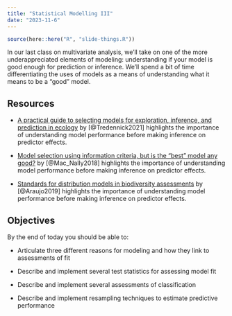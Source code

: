 ```yaml
---
title: "Statistical Modelling III"
date: "2023-11-6"
---
```


```r
source(here::here("R", "slide-things.R"))
```

In our last class on multivariate analysis, we'll take on one of the more underappreciated elements of modeling: understanding if your model is good enough for prediction or inference. We'll spend a bit of time differentiating the uses of models as a means of understanding what it means to be a "good" model.


## Resources

- <i class="fas fa-external-link-square-alt"></i> [A practical guide to selecting models for exploration, inference, and prediction in ecology](https://esajournals.onlinelibrary.wiley.com/doi/full/10.1002/ecy.3336) by [@Tredennick2021] highlights the importance of understanding model performance before making inference on predictor effects.

- <i class="fas fa-external-link-square-alt"></i> [Model selection using information criteria, but is the “best” model any good?](https://besjournals.onlinelibrary.wiley.com/doi/10.1111/1365-2664.13060) by [@Mac_Nally2018] highlights the importance of understanding model performance before making inference on predictor effects.

- <i class="fas fa-external-link-square-alt"></i> [Standards for distribution models in biodiversity assessments](https://www.science.org/doi/10.1126/sciadv.aat4858) by [@Araujo2019] highlights the importance of understanding model performance before making inference on predictor effects.

## Objectives

By the end of today you should be able to:

- Articulate three different reasons for modeling and how they link to assessments of fit

- Describe and implement several test statistics for assessing model fit

- Describe and implement several assessments of classification

- Describe and implement resampling techniques to estimate predictive performance

<!--

```r
slide_buttons("/slides/23-slides")
```

<div>

```{=html}
<iframe class="slide-deck" src="/slides/23-slides.html"></iframe>
```

</div>

-->